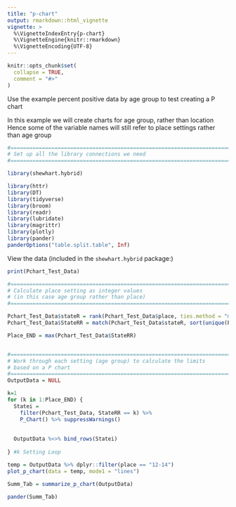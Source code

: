 ```yaml
---
title: "p-chart"
output: rmarkdown::html_vignette
vignette: >
  %\VignetteIndexEntry{p-chart}
  %\VignetteEngine{knitr::rmarkdown}
  %\VignetteEncoding{UTF-8}
---
```


```r
knitr::opts_chunk$set(
  collapse = TRUE,
  comment = "#>"
)
```

Use the example percent positive data by age group to test creating a P chart

In this example we will create charts for age group, rather than location
Hence some of the variable names will still refer to place settings rather
than age group

```r

#===============================================================================
# Set up all the library connections we need
#===============================================================================

library(shewhart.hybrid)

library(httr)
library(DT)
library(tidyverse)
library(broom)
library(readr)
library(lubridate)
library(magrittr)
library(plotly)
library(pander)
panderOptions("table.split.table", Inf)

```

View the data (included in the `shewhart.hybrid` package:)

```r

print(Pchart_Test_Data)

```


```r

#===============================================================================
# Calculate place setting as integer values 
# (in this case age group rather than place)  
#===============================================================================

Pchart_Test_Data$stateR = rank(Pchart_Test_Data$place, ties.method = "min")
Pchart_Test_Data$StateRR = match(Pchart_Test_Data$stateR, sort(unique(Pchart_Test_Data$stateR)))

Place_END = max(Pchart_Test_Data$StateRR)


#===============================================================================
# Work through each setting (age group) to calculate the limits 
# based on a P chart
#===============================================================================
OutputData = NULL

k=1
for (k in 1:Place_END) {
  Statei = 
    filter(Pchart_Test_Data, StateRR == k) %>%
    P_Chart() %>% suppressWarnings()
    
  
  OutputData %<>% bind_rows(Statei)
  
} #k Setting Loop

```


```r


temp = OutputData %>% dplyr::filter(place == "12-14")
plot_p_chart(data = temp, mode1 = "lines")

```

```r

Summ_Tab = summarize_p_chart(OutputData)

pander(Summ_Tab)
```

